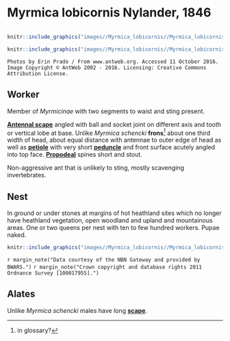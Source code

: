 # **Myrmica lobicornis** Nylander, 1846

```marginfigure
```

```r
knitr::include_graphics("images//Myrmica_lobicornis//Myrmica_lobicornis_head.jpg")
```

```r
knitr::include_graphics("images//Myrmica_lobicornis//Myrmica_lobicornis_side.jpg")
```

```block
Photos by Erin Prado / From www.antweb.org. Accessed 11 October 2016.
Image Copyright © AntWeb 2002 - 2016. Licensing: Creative Commons Attribution License.
```

## Worker
Member of *Myrmicinae* with two segments to waist and sting present.

**[Antennal scape](#glossary)** angled with ball and socket joint on different axis and tooth or vertical lobe at base. Unlike *Myrmica schencki* **frons**^[in glossary?] about one third width of head, about equal distance with antennae to outer edge of head as well as **[petiole](#glossary)** with very short **[peduncle](#glossary)** and front surface acutely angled into top face. **[Propodeal](#glossary)** spines short and stout.

Non-aggressive ant that is unlikely to sting, mostly scavenging invertebrates.

## Nest
In ground or under stones at margins of hot heathland sites which no longer have heathland vegetation, open woodland and upland and mountainous areas. One or two queens per nest with ten to few hundred workers. Pupae naked. 

```r
knitr::include_graphics("images//Myrmica_lobicornis//Myrmica_lobicornis_map.png")
```
`r margin_note("Data courtesy of the NBN Gateway and provided by BWARS.")`
`r margin_note("Crown copyright and database rights 2011 Ordnance Survey [100017955].")`

## Alates
Unlike *Myrmica schencki* males have long **[scape](#glossary)**.

\pagebreak